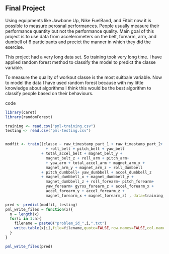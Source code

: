 ## Final Project

Using equipments like Jawbone Up, Nike FuelBand, and Fitbit
now it is possible to measure perosnal performances. People
usually measure their performance quantity but not the performance
quality. Main goal of this project is to use data from accelerometers
on the belt, forearm, arm, and dumbell of 6 participants and precict
the manner in which they did the exercise.

This project had a very long data set.
So training took very long time.
I have applied random forest method to classify the model to 
predict the classe variable.

To measure the quality of workout classe is the most suitbale variable.
Now to model the data I have used random forest because with my little 
knowledge about algorithms I think this would be the best algorithm to 
classify people based on their behaviours.

code 

```r
library(caret)
library(randomForest)

training <- read.csv("pml-training.csv")
testing <- read.csv("pml-testing.csv")


modfit <- train((classe ~ raw_timestamp_part_1 + raw_timestamp_part_2+
                  + roll_belt + pitch_belt + yaw_belt
                + total_accel_belt + magnet_belt_y +
                  magnet_belt_z + roll_arm + pitch_arm+
                  + yaw_arm + total_accel_arm + magnet_arm_x +
                  magnet_arm_y + magnet_arm_z + roll_dumbbell
                + pitch_dumbbell+ yaw_dumbbell + accel_dumbbell_z
                + magnet_dumbbell_x + magnet_dumbbell_y +
                  magnet_dumbbell_z + roll_forearm+ pitch_forearm+
                  yaw_forearm+ gyros_forearm_z + accel_forearm_x +
                  accel_forearm_y + accel_forearm_z +
                  magnet_forearm_x + magnet_forearm_z) , data=training, method="rf")

pred <- predict(modfit, testing)
pml_write_files = function(x){
  n = length(x)
  for(i in 1:n){
    filename = paste0("problem_id_",i,".txt")
    write.table(x[i],file=filename,quote=FALSE,row.names=FALSE,col.names=FALSE)
  }
}

pml_write_files(pred) 
```